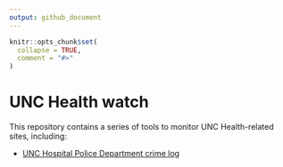 ```yaml
---
output: github_document
---
```


<!-- README.md is generated from README.Rmd. Please edit that file -->

```r
knitr::opts_chunk$set(
  collapse = TRUE,
  comment = "#>"
)
```

# UNC Health watch

<!-- badges: start -->
<!-- badges: end -->

This repository contains a series of tools to monitor UNC Health-related sites, including:

- [UNC Hospital Police Department crime log](https://www.uncmedicalcenter.org/uncmc/patients-visitors/hospital-police-department/crime-log/)
